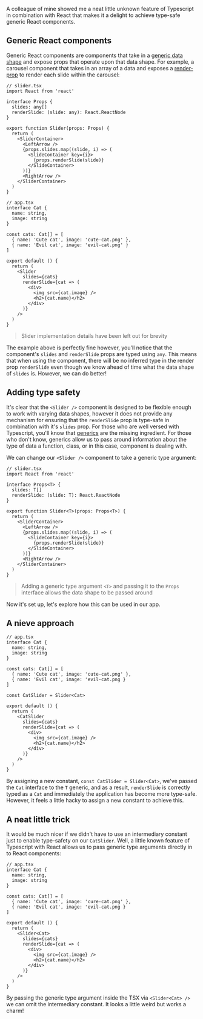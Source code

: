 
<BlogHeader wordCount={666} title="Generic React components" />

A colleague of mine showed me a neat little unknown feature of Typescript in combination with React that makes it a delight to achieve type-safe generic React components.

## Generic React components

Generic React components are components that take in a [generic data shape](https://www.typescriptlang.org/docs/handbook/generics.html) and expose props that operate upon that data shape. For example, a carousel component that takes in an array of a data and exposes a [render-prop](https://reactjs.org/docs/render-props.html) to render each slide within the carousel:

```tsx
// slider.tsx
import React from 'react'

interface Props {
  slides: any[]
  renderSlide: (slide: any): React.ReactNode
}

export function Slider(props: Props) {
  return (
    <SliderContainer>
      <LeftArrow />
      {props.slides.map((slide, i) => (
        <SlideContainer key={i}>
          {props.renderSlide(slide)}
        </SlideContainer>
      ))}
      <RightArrow />
    </SliderContainer>
  )
}

// app.tsx
interface Cat {
  name: string,
  image: string
}

const cats: Cat[] = [
  { name: 'Cute cat', image: 'cute-cat.png' },
  { name: 'Evil cat', image: 'evil-cat.png' }
]

export default () {
  return (
    <Slider
      slides={cats}
      renderSlide={cat => (
        <div>
          <img src={cat.image} />
          <h2>{cat.name}</h2>
        </div>
      )}
    />
  )
}
```

> Slider implementation details have been left out for brevity

The example above is perfectly fine however, you'll notice that the component's `slides` and `renderSlide` props are typed using `any`. This means that when using the component, there will be no inferred type in the render prop `renderSlide` even though we know ahead of time what the data shape of `slides` is. However, we can do better!

## Adding type safety

It's clear that the `<Slider />` component is designed to be flexible enough to work with varying data shapes, however it does not provide any mechanism for ensuring that the `renderSlide` prop is type-safe in combination with it's `slides` prop. For those who are well versed with Typescript, you'll know that [generics](https://www.typescriptlang.org/docs/handbook/generics.html) are the missing ingredient. For those who don't know, generics allow us to pass around information about the type of data a function, class, or in this case, component is dealing with.

We can change our `<Slider />` component to take a generic type argument:

```tsx
// slider.tsx
import React from 'react'

interface Props<T> {
  slides: T[]
  renderSlide: (slide: T): React.ReactNode
}

export function Slider<T>(props: Props<T>) {
  return (
    <SliderContainer>
      <LeftArrow />
      {props.slides.map((slide, i) => (
        <SlideContainer key={i}>
          {props.renderSlide(slide)}
        </SlideContainer>
      ))}
      <RightArrow />
    </SliderContainer>
  )
}
```

> Adding a generic type argument `<T>` and passing it to the `Props` interface allows the data shape to be passed around

Now it's set up, let's explore how this can be used in our app.

## A nieve approach

```tsx
// app.tsx
interface Cat {
  name: string,
  image: string
}

const cats: Cat[] = [
  { name: 'Cute cat', image: 'cute-cat.png' },
  { name: 'Evil cat', image: 'evil-cat.png }
]

const CatSlider = Slider<Cat>

export default () {
  return (
    <CatSlider
      slides={cats}
      renderSlide={cat => (
        <div>
          <img src={cat.image} />
          <h2>{cat.name}</h2>
        </div>
      )}
    />
  )
}
```

By assigning a new constant, `const CatSlider = Slider<Cat>`, we've passed the `Cat` interface to the `T` generic, and as a result, `renderSlide` is correctly typed as a `Cat` and immediately the application has become more type-safe. However, it feels a little hacky to assign a new constant to achieve this.

## A neat little trick

It would be much nicer if we didn't have to use an intermediary constant just to enable type-safety on our `CatSlider`. Well, a little known feature of Typescript with React allows us to pass generic type arguments directly in to React components:

```tsx
// app.tsx
interface Cat {
  name: string,
  image: string
}

const cats: Cat[] = [
  { name: 'Cute cat', image: 'cure-cat.png' },
  { name: 'Evil cat', image: 'evil-cat.png }
]

export default () {
  return (
    <Slider<Cat>
      slides={cats}
      renderSlide={cat => (
        <div>
          <img src={cat.image} />
          <h2>{cat.name}</h2>
        </div>
      )}
    />
  )
}
```

By passing the generic type argument inside the TSX via `<Slider<Cat> />` we can omit the intermediary constant. It looks a little weird but works a charm!

<BlogHeader />
